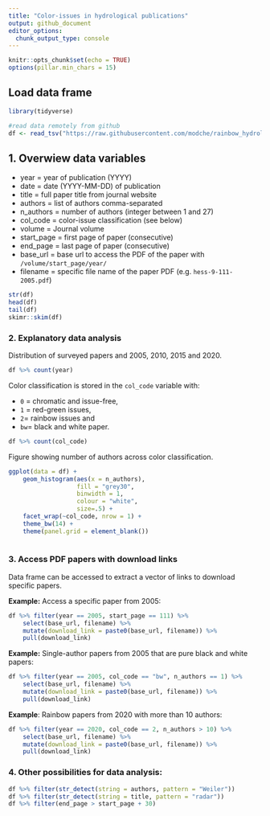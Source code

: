 ```yaml
---
title: "Color-issues in hydrological publications"
output: github_document
editor_options: 
  chunk_output_type: console
---
```


```r
knitr::opts_chunk$set(echo = TRUE)
options(pillar.min_chars = 15)
```

## Load data frame

```r
library(tidyverse)
```

```r
#read data remotely from github
df <- read_tsv("https://raw.githubusercontent.com/modche/rainbow_hydrology/main/hess_papers_rainbow.txt")
```

## 1. Overwiew data variables

-   year = year of publication (YYYY)
-   date = date (YYYY-MM-DD) of publication
-   title = full paper title from journal website
-   authors = list of authors comma-separated
-   n_authors = number of authors (integer between 1 and 27)
-   col_code = color-issue classification (see below)
-   volume = Journal volume
-   start_page = first page of paper (consecutive)
-   end_page = last page of paper (consecutive)
-   base_url = base url to access the PDF of the paper with `/volume/start_page/year/`
-   filename = specific file name of the paper PDF (e.g. `hess-9-111-2005.pdf`)

```r
str(df)
head(df)
tail(df)
skimr::skim(df)
```

### 2. Explanatory data analysis

Distribution of surveyed papers and 2005, 2010, 2015 and 2020.

```r
df %>% count(year)
```

Color classification is stored in the `col_code` variable with:

-   `0` = chromatic and issue-free,
-   `1` = red-green issues,
-   `2`= rainbow issues and
-   `bw`= black and white paper.

```r
df %>% count(col_code)
```

Figure showing number of authors across color classification.

```r
ggplot(data = df) +
    geom_histogram(aes(x = n_authors), 
                   fill = "grey30", 
                   binwidth = 1, 
                   colour = "white",
                   size=.5) +
    facet_wrap(~col_code, nrow = 1) +
    theme_bw(14) +
    theme(panel.grid = element_blank())
    
```

### 3. Access PDF papers with download links

Data frame can be accessed to extract a vector of links to download specific papers.

**Example:** Access a specific paper from 2005:

```r
df %>% filter(year == 2005, start_page == 111) %>% 
    select(base_url, filename) %>% 
    mutate(download_link = paste0(base_url, filename)) %>% 
    pull(download_link)
```

**Example:** Single-author papers from 2005 that are pure black and white papers:

```r
df %>% filter(year == 2005, col_code == "bw", n_authors == 1) %>% 
    select(base_url, filename) %>% 
    mutate(download_link = paste0(base_url, filename)) %>% 
    pull(download_link)
```

**Example**: Rainbow papers from 2020 with more than 10 authors:

```r
df %>% filter(year == 2020, col_code == 2, n_authors > 10) %>% 
    select(base_url, filename) %>% 
    mutate(download_link = paste0(base_url, filename)) %>% 
    pull(download_link)
```

### 4. Other possibilities for data analysis:

```r
df %>% filter(str_detect(string = authors, pattern = "Weiler"))
df %>% filter(str_detect(string = title, pattern = "radar"))
df %>% filter(end_page > start_page + 30)
```
